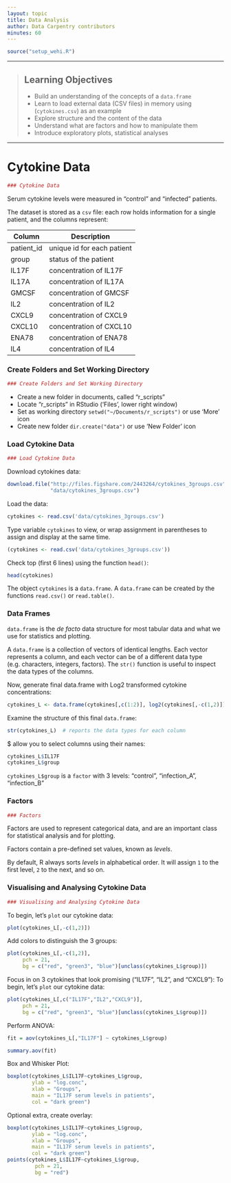 ```yaml
---
layout: topic
title: Data Analysis
author: Data Carpentry contributors
minutes: 60
---
```


```r
source("setup_wehi.R")
```

------------

> ## Learning Objectives
>
> * Build an understanding of the concepts of a `data.frame`
> * Learn to load external data (CSV files) in memory using
>  (`cytokines.csv`) as an example
> * Explore structure and the content of the data
> * Understand what are factors and how to manipulate them
> * Introduce exploratory plots, statistical analyses

------------
# Cytokine Data

```r
### Cytokine Data
```

Serum cytokine levels were measured in "control" and "infected" patients.

The dataset is stored as a `csv` file: each row holds information for a single patient, and the columns represent:

| Column           | Description                        |
|------------------|------------------------------------|
| patient_id       | unique id for each patient         |
| group            | status of the patient              |
| IL17F            | concentration of IL17F             |
| IL17A            | concentration of IL17A             |
| GMCSF            | concentration of GMCSF             |
| IL2              | concentration of IL2               |
| CXCL9            | concentration of CXCL9             |
| CXCL10           | concentration of CXCL10            |
| ENA78            | concentration of ENA78             |
| IL4              | concentration of IL4               |


### Create Folders and Set Working Directory

```r
### Create Folders and Set Working Directory
```

- Create a new folder in documents, called "r_scripts"
- Locate "r_scripts" in RStudio ('Files', lower right window)
- Set as working directory `setwd("~/Documents/r_scripts")` or use 'More' icon
- Create new folder `dir.create("data")` or use 'New Folder' icon

### Load Cytokine Data
```r
### Load Cytokine Data
```

Download cytokines data:

```r
download.file("http://files.figshare.com/2443264/cytokines_3groups.csv",
              "data/cytokines_3groups.csv")
```

Load the data:

```r
cytokines <- read.csv('data/cytokines_3groups.csv')
```

Type variable `cytokines` to view, or wrap assignment in parentheses to assign and display at the same time.

```r
(cytokines <- read.csv('data/cytokines_3groups.csv'))
```

Check top (first 6 lines) using the function `head()`:

```r
head(cytokines)
```

The object `cytokines` is a `data.frame`.
A `data.frame` can be created by the functions `read.csv()` or `read.table()`.

### Data Frames

`data.frame` is the _de facto_ data structure for most tabular data and what we
use for statistics and plotting.

A `data.frame` is a collection of vectors of identical lengths. Each vector
represents a column, and each vector can be 
of a different data type (e.g. characters, integers, factors). The `str()`
function is useful to inspect the data types of the columns.

Now, generate final data.frame with Log2 transformed cytokine concentrations:

```r
cytokines_L <- data.frame(cytokines[,c(1:2)], log2(cytokines[,-c(1,2)]))
```

Examine the structure of this final `data.frame`:

```r
str(cytokines_L)  # reports the data types for each column
```

$ allow you to select columns using their names:

```r
cytokines_L$IL17F
cytokines_L$group
```

`cytokines_L$group` is a `factor` with 3 levels: "control", "infection_A", "infection_B"

### Factors

```r
### Factors
```

Factors are used to represent categorical data, and are an important class for statistical analysis and for plotting.

Factors contain a pre-defined set values, known as *levels*. 

By default, R always sorts *levels* in alphabetical order. It will assign `1` to the first level, `2` to the next, and so on. 

### Visualising and Analysing Cytokine Data

```r
### Visualising and Analysing Cytokine Data
```

To begin, let's `plot` our cytokine data:

```r
plot(cytokines_L[,-c(1,2)])
```

Add colors to distinguish the 3 groups:

```r
plot(cytokines_L[,-c(1,2)], 
     pch = 21, 
     bg = c("red", "green3", "blue")[unclass(cytokines_L$group)])
```

Focus in on 3 cytokines that look promising ("IL17F", "IL2", and "CXCL9"):
To begin, let's `plot` our cytokine data:

```r
plot(cytokines_L[,c("IL17F","IL2","CXCL9")], 
     pch = 21, 
     bg = c("red", "green3", "blue")[unclass(cytokines_L$group)])
```

Perform ANOVA:

```r
fit = aov(cytokines_L[,"IL17F"] ~ cytokines_L$group)

summary.aov(fit)
```

Box and Whisker Plot:

```r
boxplot(cytokines_L$IL17F~cytokines_L$group,
        ylab = "log.conc",
        xlab = "Groups",
        main = "IL17F serum levels in patients",
        col = "dark green")
```

Optional extra, create overlay:

```r
boxplot(cytokines_L$IL17F~cytokines_L$group,
        ylab = "log.conc",
        xlab = "Groups",
        main = "IL17F serum levels in patients",
        col = "dark green")
points(cytokines_L$IL17F~cytokines_L$group, 
         pch = 21,
         bg = "red")
```

